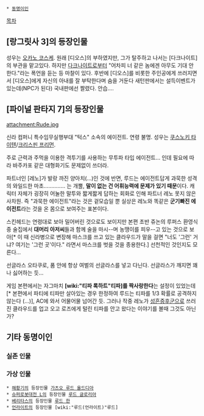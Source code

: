  * [[동명이인]]

[[목차]]

== [랑그릿사 3]의 등장인물 == 
성우는 [[오카노 코스케]]. 원래 [디오스]의 부하였지만, 그가 탈주하고 나서는 [다크나이트]의 부관을 맡고있다. 하지만 [[다크나이트]]로부터 "어차피 너 같은 놈에겐 아무도 기대 안한다."라는 폭언을 듣는 등 마찰이 있다. 후반에 [디오스]를 비롯한 주인공에게 쓰러지면서 [디오스]에게 자신의 아내를 잘 부탁한다며 숨을 거둔다
새턴판에서는 설득이벤트가 있는데(NPC가 된다) 국내판에선 짤렸다. 안습....

== [파이널 판타지 7]의 등장인물 ==
attachment:Rude.jpg

신라 컴퍼니 특수임무실행부대 "턱스" 소속의 에이전트. 연령 불명. 성우는 [[쿠스노키 타이텐]]/[[크리스핀 프리먼]].

주로 근력과 주먹을 이용한 격투기를 사용하는 무투파 타입 에이전트... 인데 필요에 따라 바주카포 같은 대형화기도 문제없이 쓰더라.

파트너인 [레노]가 발랑 까진 양아치(...)인 것에 반면, 루드는 에이전트답게 과묵한 성격의 와일드한 마초.............. 는 개뿔, '''말이 없는 건 어휘능력에 문제가 있기 때문'''이다. 캐릭터 자체가 굉장히 어눌한 말투와 짧게짧게 답하는 회화로 인해 파트너 레노 못지 않은 사차원. 즉 "과묵한 에이전트"라는 것은 겉모습일 뿐 실상은 레노와 똑같은 '''군기빠진 에이전트'''라는 것을 온 몸으로 보여주는 표본이다.

스킨헤드는 연령대로 보아 밀어버린 것으로도 보이지만 본편 초반 쥬논의 루퍼스 환영식 중 술집에서 '''대머리 아저씨'''들과 함께 술을 마시--며 농땡이를 피우--고 있는 것으로 보아[* 이 때 신라병으로 변장해 마스크를 쓰고 있는 클라우드가 말을 걸면 "너도 '그런' 거냐? 여기는 '그런 곳'이다." 라면서 마스크를 벗을 것을 종용한다.] 선천적인 것인지도 모른다...

선글라스 오타쿠로, 품 안에 항상 여벌의 선글라스를 넣고 다닌다. 선글라스가 깨지면 꽤나 싫어하는 듯...

게임 본편에서는 자그마치 '''[wiki:"티파 록하트"티파]를 짝사랑한다'''는 설정이 있었는데[* 본편에서 파티에 티파만 살아있는 경우 한정하여 루드는 티파를 1/3 확률로 공격하지 않는다 (...)], AC에 와서 어물어물 넘어간 듯. 그러나 작중 레노가 [[성흔증후군]]으로 쓰러진 클라우드를 업고 오고 로즈에게 털린 티파를 안고 왔다는 이야기를 볼때 그것도 아닌가?

== 기타 동명이인 ==
=== 실존 인물 ===
=== 가상 인물 ===
 * [[해황기]]의 등장인물 [[가츠오 루드 올드디아]]
 * [[슈퍼로봇대전 L]]의 등장인물 [[루드 글로리아]]
 * [[베리타스]]의 등장인물 [[루드 한]]
 * [[언라이트]]의 등장인물 [wiki:"루드(언라이트)"루드]
